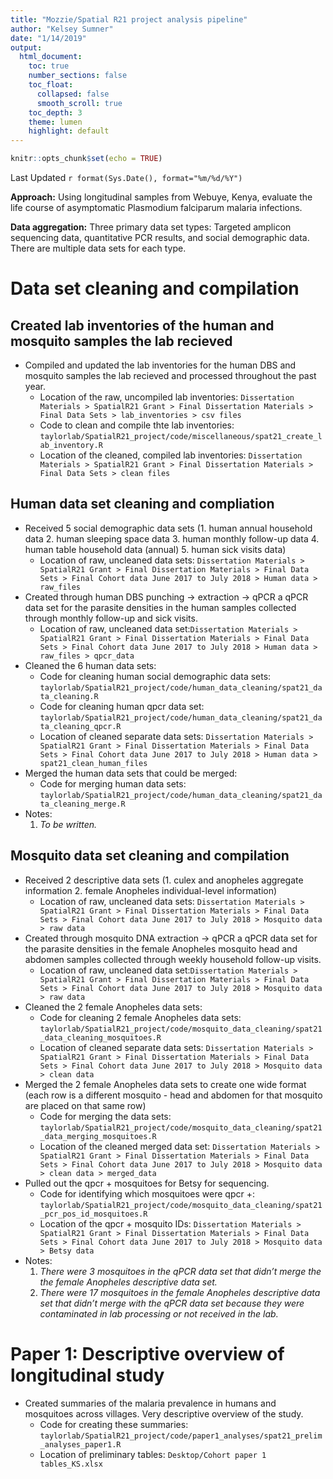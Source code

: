 ```yaml
---
title: "Mozzie/Spatial R21 project analysis pipeline"
author: "Kelsey Sumner"
date: "1/14/2019"
output: 
  html_document:
    toc: true
    number_sections: false
    toc_float:
      collapsed: false
      smooth_scroll: true
    toc_depth: 3
    theme: lumen
    highlight: default
---
```

  
```r
knitr::opts_chunk$set(echo = TRUE)
```

Last Updated `r format(Sys.Date(), format="%m/%d/%Y")`


**Approach:** Using longitudinal samples from Webuye, Kenya, evaluate the life course of asymptomatic Plasmodium falciparum malaria infections.

**Data aggregation:** Three primary data set types: Targeted amplicon sequencing data, quantitative PCR results, and social demographic data. There are multiple data sets for each type. 


# **Data set cleaning and compilation**

## Created lab inventories of the human and mosquito samples the lab recieved 
* Compiled and updated the lab inventories for the human DBS and mosquito samples the lab recieved and processed throughout the past year.
    + Location of the raw, uncompiled lab inventories: `Dissertation Materials > SpatialR21 Grant > Final Dissertation Materials > Final Data Sets > lab_inventories > csv files`
    + Code to clean and compile thte lab inventories: `taylorlab/SpatialR21_project/code/miscellaneous/spat21_create_lab_inventory.R`
    + Location of the cleaned, compiled lab inventories: `Dissertation Materials > SpatialR21 Grant > Final Dissertation Materials > Final Data Sets > clean files`

## Human data set cleaning and compliation
* Received 5 social demographic data sets (1. human annual household data 2. human sleeping space data 3. human monthly follow-up data 4. human table household data (annual) 5. human sick visits data)
    + Location of raw, uncleaned data sets: `Dissertation Materials > SpatialR21 Grant > Final Dissertation Materials > Final Data Sets > Final Cohort data June 2017 to July 2018 > Human data > raw_files`
* Created through human DBS punching -> extraction -> qPCR a qPCR data set for the parasite densities in the human samples collected through monthly follow-up and sick visits.
    + Location of raw, uncleaned data set:`Dissertation Materials > SpatialR21 Grant > Final Dissertation Materials > Final Data Sets > Final Cohort data June 2017 to July 2018 > Human data > raw_files > qpcr_data`
* Cleaned the 6 human data sets:
    + Code for cleaning human social demographic data sets: `taylorlab/SpatialR21_project/code/human_data_cleaning/spat21_data_cleaning.R`
    + Code for cleaning human qpcr data set: `taylorlab/SpatialR21_project/code/human_data_cleaning/spat21_data_cleaning_qpcr.R`
    + Location of cleaned separate data sets: `Dissertation Materials > SpatialR21 Grant > Final Dissertation Materials > Final Data Sets > Final Cohort data June 2017 to July 2018 > Human data > spat21_clean_human_files`
* Merged the human data sets that could be merged:
    + Code for merging human data sets: `taylorlab/SpatialR21_project/code/human_data_cleaning/spat21_data_cleaning_merge.R`
+ Notes: 
    1. *To be written.*
  
## Mosquito data set cleaning and compilation
* Received 2 descriptive data sets (1. culex and anopheles aggregate information 2. female Anopheles individual-level information)
    + Location of raw, uncleaned data sets: `Dissertation Materials > SpatialR21 Grant > Final Dissertation Materials > Final Data Sets > Final Cohort data June 2017 to July 2018 > Mosquito data > raw data`
* Created through mosquito DNA extraction -> qPCR a qPCR data set for the parasite densities in the female Anopheles mosquito head and abdomen samples collected through weekly household follow-up visits.
    + Location of raw, uncleaned data set:`Dissertation Materials > SpatialR21 Grant > Final Dissertation Materials > Final Data Sets > Final Cohort data June 2017 to July 2018 > Mosquito data > raw data`
* Cleaned the 2 female Anopheles data sets: 
    + Code for cleaning 2 female Anopheles data sets: `taylorlab/SpatialR21_project/code/mosquito_data_cleaning/spat21_data_cleaning_mosquitoes.R`
    + Location of cleaned separate data sets: `Dissertation Materials > SpatialR21 Grant > Final Dissertation Materials > Final Data Sets > Final Cohort data June 2017 to July 2018 > Mosquito data > clean data`
* Merged the 2 female Anopheles data sets to create one wide format (each row is a different mosquito - head and abdomen for that mosquito are placed on that same row)
    + Code for merging the data sets: `taylorlab/SpatialR21_project/code/mosquito_data_cleaning/spat21_data_merging_mosquitoes.R`
    + Location of the cleaned merged data set: `Dissertation Materials > SpatialR21 Grant > Final Dissertation Materials > Final Data Sets > Final Cohort data June 2017 to July 2018 > Mosquito data > clean data > merged_data`
* Pulled out the qpcr + mosquitoes for Betsy for sequencing.
    + Code for identifying which mosquitoes were qpcr +: `taylorlab/SpatialR21_project/code/mosquito_data_cleaning/spat21_pcr_pos_id_mosquitoes.R`
    + Location of the qpcr + mosquito IDs: `Dissertation Materials > SpatialR21 Grant > Final Dissertation Materials > Final Data Sets > Final Cohort data June 2017 to July 2018 > Mosquito data > Betsy data`
+ Notes:
    1. *There were 3 mosquitoes in the qPCR data set that didn't merge the the female Anopheles descriptive data set.*
    2. *There were 17 mosquitoes in the female Anopheles descriptive data set that didn't merge with the qPCR data set because they were contaminated in lab processing or not received in the lab.*
 
  
# **Paper 1: Descriptive overview of longitudinal study**
* Created summaries of the malaria prevalence in humans and mosquitoes across villages. Very descriptive overview of the study.
    + Code for creating these summaries: `taylorlab/SpatialR21_project/code/paper1_analyses/spat21_prelim_analyses_paper1.R`
    + Location of preliminary tables: `Desktop/Cohort paper 1 tables_KS.xlsx`

  
  
  
  
  